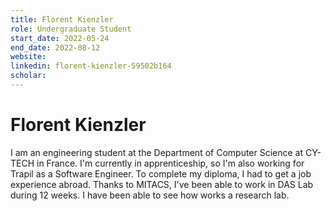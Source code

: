 ---
title: Florent Kienzler
role: Undergraduate Student
start_date: 2022-05-24
end_date: 2022-08-12
website:
linkedin: florent-kienzler-59502b164
scholar:
---

# Florent Kienzler

I am an engineering student at the Department of Computer Science at CY-TECH in France.
I'm currently in apprenticeship, so I'm also working for Trapil as a Software Engineer.
To complete my diploma, I had to get a job experience abroad. Thanks to MITACS, I've been able to work in DAS Lab during 12 weeks. I have been able to see how works a research lab.
